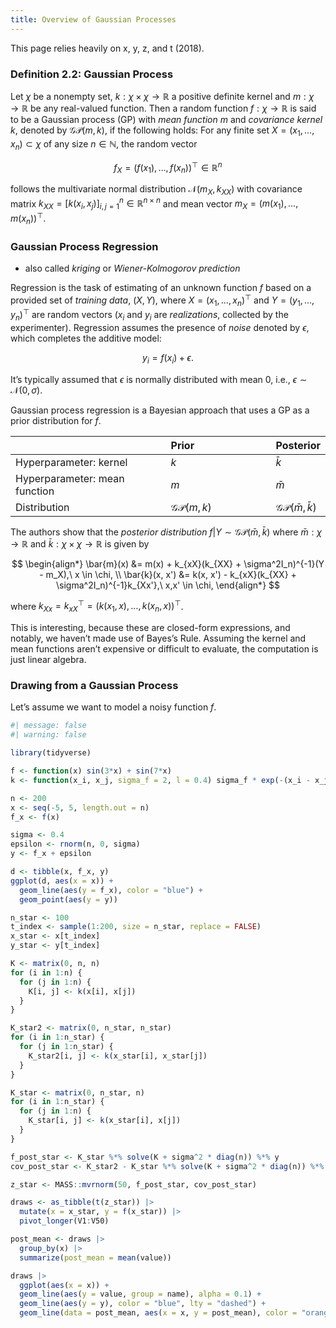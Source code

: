```yaml
---
title: Overview of Gaussian Processes
---
```


This page relies heavily on x, y, z, and t (2018).

### Definition 2.2: Gaussian Process

Let $\chi$ be a nonempty set, $k: \chi \times \chi \to \mathbb{R}$ a positive definite kernel and $m: \chi \to \mathbb{R}$ be any real-valued function. Then a random function $f: \chi \to \mathbb{R}$ is said to be a Gaussian process (GP) with *mean function* $m$ and *covariance kernel* $k$, denoted by $\mathcal{GP}(m, k)$, if the following holds: For any finite set $X = (x_1, \dots, x_n) \subset \chi$ of any size $n \in \mathbb{N}$, the random vector

$$
f_X = (f(x_1), \dots, f(x_n))^\top \in \mathbb{R}^n
$$

follows the multivariate normal distribution $\mathcal{N}(m_X, k_{XX})$ with covariance matrix $k_{XX} = [k(x_i, x_j)]_{i, j = 1}^{n} \in \mathbb{R}^{n \times n}$ and mean vector $m_X = (m(x_1), \dots, m(x_n))^\top$.

### Gaussian Process Regression

- also called *kriging* or *Wiener-Kolmogorov prediction*

Regression is the task of estimating of an unknown function $f$ based on a provided set of *training data*, $(X, Y)$, where $X = (x_1, \dots, x_n)^\top$ and $Y = (y_1, \dots, y_n)^\top$ are random vectors ($x_i$ and $y_i$ are *realizations*, collected by the experimenter). Regression assumes the presence of *noise* denoted by $\epsilon$, which completes the additive model:

$$
y_i = f(x_i) + \epsilon.
$$

It's typically assumed that $\epsilon$ is normally distributed with mean 0, i.e., $\epsilon \sim \mathcal{N}(0, \sigma)$.

Gaussian process regression is a Bayesian approach that uses a GP as a prior distribution for $f$.

|                               | Prior                | Posterior |
| :---------------------------- | :------------------- | :-------- |
| Hyperparameter: kernel        | $k$                  | $\bar{k}$ |
| Hyperparameter: mean function | $m$                  | $\bar{m}$ |
| Distribution                  | $\mathcal{GP}(m, k)$ | $\mathcal{GP}(\bar{m}, \bar{k})$ |

The authors show that the *posterior distribution* $f|Y \sim \mathcal{GP}(\bar{m}, \bar{k})$ where $\bar{m} : \chi \to \mathbb{R}$ and $\bar{k}: \chi \times \chi \to \mathbb{R}$ is given by

$$
\begin{align*}
\bar{m}(x) &= m(x) + k_{xX}(k_{XX} + \sigma^2I_n)^{-1}(Y - m_X),\ x \in \chi, \\
\bar{k}(x, x') &= k(x, x') - k_{xX}(k_{XX} + \sigma^2I_n)^{-1}k_{Xx'},\ x,x' \in \chi,
\end{align*}
$$

where $k_{Xx} = k_{xX}^\top = (k(x_1, x), \dots, k(x_n, x))^\top$.

This is interesting, because these are closed-form expressions, and notably, we haven't made use of Bayes's Rule. Assuming the kernel and mean functions aren't expensive or difficult to evaluate, the computation is just linear algebra.

### Drawing from a Gaussian Process

Let's assume we want to model a noisy function $f$.
```r
#| message: false
#| warning: false

library(tidyverse)

f <- function(x) sin(3*x) + sin(7*x)
k <- function(x_i, x_j, sigma_f = 2, l = 0.4) sigma_f * exp(-(x_i - x_j)^2 / (2 * l^2))

n <- 200
x <- seq(-5, 5, length.out = n)
f_x <- f(x)

sigma <- 0.4
epsilon <- rnorm(n, 0, sigma)
y <- f_x + epsilon

d <- tibble(x, f_x, y)
ggplot(d, aes(x = x)) +
  geom_line(aes(y = f_x), color = "blue") +
  geom_point(aes(y = y))
```

```r
n_star <- 100
t_index <- sample(1:200, size = n_star, replace = FALSE)
x_star <- x[t_index]
y_star <- y[t_index]

K <- matrix(0, n, n)
for (i in 1:n) {
  for (j in 1:n) {
    K[i, j] <- k(x[i], x[j])
  }
}

K_star2 <- matrix(0, n_star, n_star)
for (i in 1:n_star) {
  for (j in 1:n_star) {
    K_star2[i, j] <- k(x_star[i], x_star[j])
  }
}

K_star <- matrix(0, n_star, n)
for (i in 1:n_star) {
  for (j in 1:n) {
    K_star[i, j] <- k(x_star[i], x[j])
  }
}

f_post_star <- K_star %*% solve(K + sigma^2 * diag(n)) %*% y
cov_post_star <- K_star2 - K_star %*% solve(K + sigma^2 * diag(n)) %*% t(K_star)

z_star <- MASS::mvrnorm(50, f_post_star, cov_post_star)

draws <- as_tibble(t(z_star)) |>
  mutate(x = x_star, y = f(x_star)) |>
  pivot_longer(V1:V50) 

post_mean <- draws |>
  group_by(x) |>
  summarize(post_mean = mean(value))

draws |>
  ggplot(aes(x = x)) +
  geom_line(aes(y = value, group = name), alpha = 0.1) +
  geom_line(aes(y = y), color = "blue", lty = "dashed") +
  geom_line(data = post_mean, aes(x = x, y = post_mean), color = "orange")
```